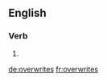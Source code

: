 ==English==

===Verb===
{{head|en}}

# {{en-third-person singular of|overwrite}}

[[de:overwrites]]
[[fr:overwrites]]